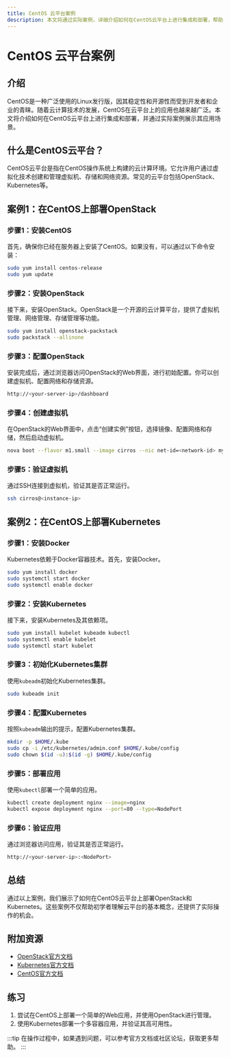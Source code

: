 ```yaml
---
title: CentOS 云平台案例
description: 本文将通过实际案例，详细介绍如何在CentOS云平台上进行集成和部署，帮助初学者理解云平台的基本概念和操作。
---
```


# CentOS 云平台案例

## 介绍

CentOS是一种广泛使用的Linux发行版，因其稳定性和开源性而受到开发者和企业的青睐。随着云计算技术的发展，CentOS在云平台上的应用也越来越广泛。本文将介绍如何在CentOS云平台上进行集成和部署，并通过实际案例展示其应用场景。

## 什么是CentOS云平台？

CentOS云平台是指在CentOS操作系统上构建的云计算环境。它允许用户通过虚拟化技术创建和管理虚拟机、存储和网络资源。常见的云平台包括OpenStack、Kubernetes等。

## 案例1：在CentOS上部署OpenStack

### 步骤1：安装CentOS

首先，确保你已经在服务器上安装了CentOS。如果没有，可以通过以下命令安装：

```bash
sudo yum install centos-release
sudo yum update
```

### 步骤2：安装OpenStack

接下来，安装OpenStack。OpenStack是一个开源的云计算平台，提供了虚拟机管理、网络管理、存储管理等功能。

```bash
sudo yum install openstack-packstack
sudo packstack --allinone
```

### 步骤3：配置OpenStack

安装完成后，通过浏览器访问OpenStack的Web界面，进行初始配置。你可以创建虚拟机、配置网络和存储资源。

```bash
http://<your-server-ip>/dashboard
```

### 步骤4：创建虚拟机

在OpenStack的Web界面中，点击“创建实例”按钮，选择镜像、配置网络和存储，然后启动虚拟机。

```bash
nova boot --flavor m1.small --image cirros --nic net-id=<network-id> my-instance
```

### 步骤5：验证虚拟机

通过SSH连接到虚拟机，验证其是否正常运行。

```bash
ssh cirros@<instance-ip>
```

## 案例2：在CentOS上部署Kubernetes

### 步骤1：安装Docker

Kubernetes依赖于Docker容器技术。首先，安装Docker。

```bash
sudo yum install docker
sudo systemctl start docker
sudo systemctl enable docker
```

### 步骤2：安装Kubernetes

接下来，安装Kubernetes及其依赖项。

```bash
sudo yum install kubelet kubeadm kubectl
sudo systemctl enable kubelet
sudo systemctl start kubelet
```

### 步骤3：初始化Kubernetes集群

使用`kubeadm`初始化Kubernetes集群。

```bash
sudo kubeadm init
```

### 步骤4：配置Kubernetes

按照`kubeadm`输出的提示，配置Kubernetes集群。

```bash
mkdir -p $HOME/.kube
sudo cp -i /etc/kubernetes/admin.conf $HOME/.kube/config
sudo chown $(id -u):$(id -g) $HOME/.kube/config
```

### 步骤5：部署应用

使用`kubectl`部署一个简单的应用。

```bash
kubectl create deployment nginx --image=nginx
kubectl expose deployment nginx --port=80 --type=NodePort
```

### 步骤6：验证应用

通过浏览器访问应用，验证其是否正常运行。

```bash
http://<your-server-ip>:<NodePort>
```

## 总结

通过以上案例，我们展示了如何在CentOS云平台上部署OpenStack和Kubernetes。这些案例不仅帮助初学者理解云平台的基本概念，还提供了实际操作的机会。

## 附加资源

- [OpenStack官方文档](https://docs.openstack.org/)
- [Kubernetes官方文档](https://kubernetes.io/docs/home/)
- [CentOS官方文档](https://www.centos.org/docs/)

## 练习

1. 尝试在CentOS上部署一个简单的Web应用，并使用OpenStack进行管理。
2. 使用Kubernetes部署一个多容器应用，并验证其高可用性。

:::tip
在操作过程中，如果遇到问题，可以参考官方文档或社区论坛，获取更多帮助。
:::